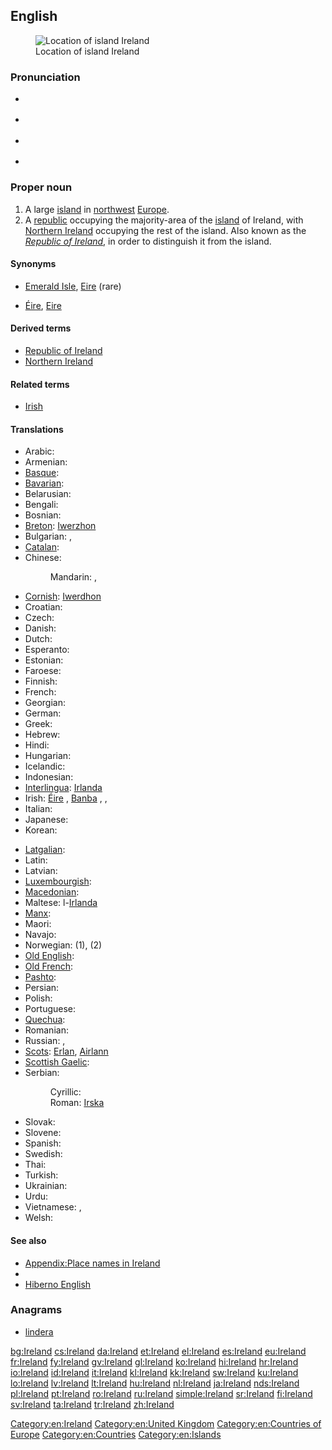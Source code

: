 ==English==
{{wikipedia}}
[[Image:LocationIslandIreland.png|thumb|Location of island Ireland]]

===Pronunciation===
* {{a|Ireland}} {{IPA|/ˈaɾlənd/|/ˈaɪrlənd/}}
* {{a|UK}} {{IPA|/ˈaɪə.lənd/}}
* {{a|US}} {{IPA|/ˈaɪɚ.lənd/}}
* {{audio|en-us-Ireland.ogg|Audio (US)}}

===Proper noun===
{{en-proper noun}}

# A large [[island]] in [[northwest]] [[Europe]].
# A [[republic]] occupying the majority-area of the [[island]] of Ireland, with [[Northern Ireland]] occupying the rest of the island. Also known as the ''[[Republic of Ireland]]'', in order to distinguish it from the island.

====Synonyms====
* {{sense|island}} [[Emerald Isle]], [[Eire]] (rare)
* {{sense|both}} [[Éire]], [[Eire]]

====Derived terms====
* [[Republic of Ireland]]
* [[Northern Ireland]]

====Related terms====
* [[Irish]]

====Translations====
{{trans-top|large island in Europe}}
* Arabic: {{t|ar|أيرلندا|f|tr='ayrlanda}}
* Armenian: {{t-|hy|Իռլանդիա|tr=Iṙlandia}}
* [[Basque]]: {{t-|eu|Irlanda|xs=Basque}}
* [[Bavarian]]: {{tø|bar|Irlãnd}}
* Belarusian: {{t|be|Ірландыя|f|tr=Irlándyja|xs=Belarusian}}
* Bengali: {{t-|bn|আয়ারল্যান্ড}}
* Bosnian: {{t-|bs|Irska|f}}
* [[Breton]]: [[Iwerzhon]]
* Bulgarian: {{t+|bg|Ирландия|f|tr=Irlándija}},  {{t|bg|Ейре|f|tr=Éjre}}
* [[Catalan]]: {{t+|ca|Irlanda|f}}
* Chinese:
*: Mandarin: {{t-|cmn|愛爾蘭|sc=Hani}},  {{t-|cmn|爱尔兰|tr=Ài'ěrlán|sc=Hani}}
* [[Cornish]]: [[Iwerdhon]]
* Croatian: {{t+|hr|Irska|f|alt=Ȋrskā}}
* Czech: {{t+|cs|Irsko}}
* Danish: {{t-|da|Irland}}
* Dutch: {{t+|nl|Ierland}}
* Esperanto: {{t-|eo|Irlando|xs=Esperanto}}
* Estonian: {{t+|et|Iirimaa}}
* Faroese: {{t-|fo|Írland|xs=Faroese}}
* Finnish: {{t+|fi|Irlanti}}
* French: {{t+|fr|Irlande|f}}
* Georgian: {{t|ka|ირლანდია|tr=irlandia|sc=Geor|xs=Georgian}}
* German: {{t+|de|Irland|n}}
* Greek: {{t+|el|Ιρλανδία|f|tr=Irlandía}}
* Hebrew: {{t|he|אירלנד|tr=Irland}}
* Hindi: {{t+|hi|आयरलैंड|tr=āyarlaiṇḍ|xs=Hindi}}
* Hungarian: {{t+|hu|Írország}}
* Icelandic: {{t+|is|Írland|n}}
* Indonesian: {{t-|id|Irlandia|xs=Indonesian}}
* [[Interlingua]]: [[Irlanda]]
* Irish: [[Éire]] {{f}}, [[Banba]] {{f}},  {{t+|ga|Éire|f|xs=Irish}},  {{t|ga|Banba|f|xs=Irish}}
* Italian: {{t+|it|Irlanda|f}}
* Japanese: {{t+|ja|アイルランド|tr=Airurando}}
* Korean: {{t+|ko|아일랜드|tr=Aillaendeu|sc=Hang}}
{{trans-mid}}
* [[Latgalian]]: {{tø|ltg|Eireja|f}}
* Latin: {{t-|la|Hibernia}}
* Latvian: {{t-|lv|Īrija|f|xs=Latvian}}
* [[Luxembourgish]]: {{t|lb|Irland|n}}
* [[Macedonian]]: {{t+|mk|Ирска|f|tr=Írska}}
* Maltese: l-[[Irlanda]]
* [[Manx]]: {{t-|gv|Nerin|f|xs=Manx}}
* Maori: {{t-|mi|Airangi|xs=Maori}}
* Navajo: {{tø|nv|Bitsiighaʼ Łichííʼí bikéyah}}
* Norwegian: {{t+|no|Irland}} (1), {{t-|no|Republikken Irland}} (2)
* [[Old English]]: {{t-|ang|Írland|xs=Old English}}
* [[Old French]]: {{tø|fro|Irlande|f}}
* [[Pashto]]: {{t-|ps|آيرلنډ|m|tr=āyrləndd|sc=ps-Arab|xs=Pashto}}
* Persian: {{t+|fa|ایرلند|tr=’irlánd|xs=Persian}}
* Polish: {{t+|pl|Irlandia|f}}
* Portuguese: {{t+|pt|Irlanda|f}}
* [[Quechua]]: {{t-|qu|Ilanda|xs=Quechua}}
* Romanian: {{t+|ro|Irlanda|f}}
* Russian: {{t+|ru|Ирландия|f|tr=Irlándija}}, {{qualifier|rare}} {{t|ru|Эйре|f|tr=Éjre}}
* [[Scots]]: [[Erlan]], [[Airlann]]
* [[Scottish Gaelic]]: {{t|gd|Èirinn|f}}
* Serbian:
*: Cyrillic: {{t-|sr|Ирска|f|sc=Cyrl}}
*: Roman: [[Irska#Serbian|Irska]] {{f}}
* Slovak: {{t|sk|Írsko|n}}
* Slovene: {{t+|sl|Irska|f}}
* Spanish: {{t+|es|Irlanda|f}}
* Swedish: {{t+|sv|Irland|n}}
* Thai: {{t|th|ไอร์แลนด์|tr=ai-laen}}
* Turkish: {{t+|tr|İrlanda}}
* Ukrainian: {{t+|uk|Ірландія|f|tr=Irlándija|xs=Ukrainian}}
* Urdu: {{t-|ur|آئرلینڈ|tr=āyarlaiṇḍ|xs=Urdu}}
* Vietnamese: {{t-|vi|Ireland|xs=Vietnamese}}, {{t|vi|Ái Nhĩ Lan}}
* Welsh: {{t-|cy|Iwerddon|f|xs=Welsh}}
{{trans-bottom}}
{{trans-see|Republic of Ireland}}

====See also====
* [[Appendix:Place names in Ireland]]
* {{list|en|countries of Europe}}
* [[Hiberno English]]

===Anagrams===
* [[lindera#English|lindera]]

[[Category:en:Ireland]]
[[Category:en:United Kingdom]]
[[Category:en:Countries of Europe]]
[[Category:en:Countries]]
[[Category:en:Islands]]

[[bg:Ireland]]
[[cs:Ireland]]
[[da:Ireland]]
[[et:Ireland]]
[[el:Ireland]]
[[es:Ireland]]
[[eu:Ireland]]
[[fr:Ireland]]
[[fy:Ireland]]
[[gv:Ireland]]
[[gl:Ireland]]
[[ko:Ireland]]
[[hi:Ireland]]
[[hr:Ireland]]
[[io:Ireland]]
[[id:Ireland]]
[[it:Ireland]]
[[kl:Ireland]]
[[kk:Ireland]]
[[sw:Ireland]]
[[ku:Ireland]]
[[lo:Ireland]]
[[lv:Ireland]]
[[lt:Ireland]]
[[hu:Ireland]]
[[nl:Ireland]]
[[ja:Ireland]]
[[nds:Ireland]]
[[pl:Ireland]]
[[pt:Ireland]]
[[ro:Ireland]]
[[ru:Ireland]]
[[simple:Ireland]]
[[sr:Ireland]]
[[fi:Ireland]]
[[sv:Ireland]]
[[ta:Ireland]]
[[tr:Ireland]]
[[zh:Ireland]]